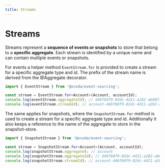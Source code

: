 ```yaml
---
title: Streams
---
```


# Streams

Streams represent a **sequence of events or snapshots** to store that belong to a **specific aggregate**. 
Each stream is identified by a unique name and can contain multiple events or snapshots.

For events a helper method `EventStream.for` is provided to create a stream for a specific aggregate type and id.
The prefix of the stream name is derived from the @Aggregate decorator. 

```typescript
import { EventStream } from '@ocoda/event-sourcing';

const stream = EventStream.for<Account>(Account, accountId);
console.log(eventStream.aggregateId); // d46fb0f9-02dc-4d11-a282-ab00f7fffeff
console.log(eventStream.streamId); // account-d46fb0f9-02dc-4d11-a282-ab00f7fffeff
```

The same applies for snapshots, where the `SnapshotStream.for` method is used to create a stream for a specific aggregate type and id.
Additionally it also keeps a reference to the name of the aggregate to store in the snapshot-store.

```typescript copy
import { SnapshotStream } from '@ocoda/event-sourcing';

const stream = SnapshotStream.for<Account>(Account, accountId);
console.log(snapshotStream.aggregate); // account
console.log(snapshotStream.aggregateId); // d46fb0f9-02dc-4d11-a282-ab00f7fffeff
console.log(snapshotStream.streamId); // account-d46fb0f9-02dc-4d11-a282-ab00f7fffeff
```
